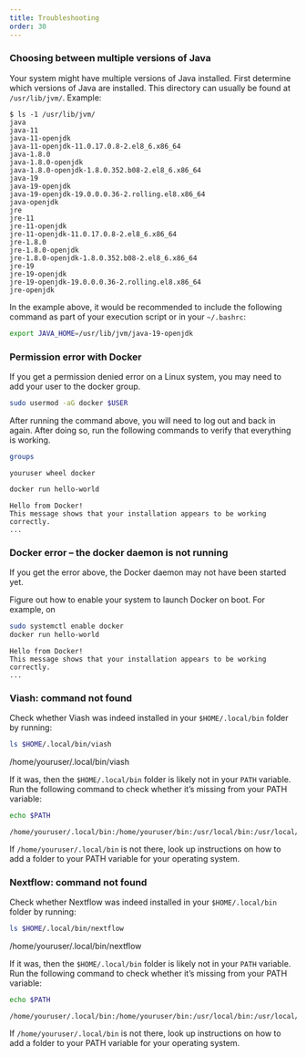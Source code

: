 ```yaml
---
title: Troubleshooting
order: 30
---
```


### Choosing between multiple versions of Java

Your system might have multiple versions of Java installed. First determine which versions of Java are installed. This directory can usually be found at `/usr/lib/jvm/`. Example:

```
$ ls -1 /usr/lib/jvm/
java
java-11
java-11-openjdk
java-11-openjdk-11.0.17.0.8-2.el8_6.x86_64
java-1.8.0
java-1.8.0-openjdk
java-1.8.0-openjdk-1.8.0.352.b08-2.el8_6.x86_64
java-19
java-19-openjdk
java-19-openjdk-19.0.0.0.36-2.rolling.el8.x86_64
java-openjdk
jre
jre-11
jre-11-openjdk
jre-11-openjdk-11.0.17.0.8-2.el8_6.x86_64
jre-1.8.0
jre-1.8.0-openjdk
jre-1.8.0-openjdk-1.8.0.352.b08-2.el8_6.x86_64
jre-19
jre-19-openjdk
jre-19-openjdk-19.0.0.0.36-2.rolling.el8.x86_64
jre-openjdk
```

In the example above, it would be recommended to include the following
command as part of your execution script or in your `~/.bashrc`:

```sh
export JAVA_HOME=/usr/lib/jvm/java-19-openjdk
```

### Permission error with Docker

If you get a permission denied error on a Linux system, you may need to add your user to the docker group.

```sh
sudo usermod -aG docker $USER
```

After running the command above, you will need to log out and back in again.
After doing so, run the following commands to verify that everything is working.

```sh
groups
```

    youruser wheel docker

```sh
docker run hello-world
```

    Hello from Docker!
    This message shows that your installation appears to be working correctly.
    ...

### Docker error – the docker daemon is not running

If you get the error above, the Docker daemon may not have been started yet.

Figure out how to enable your system to launch Docker on boot. For example, 
on 
```sh
sudo systemctl enable docker
docker run hello-world
```

    Hello from Docker!
    This message shows that your installation appears to be working correctly.
    ...

### Viash: command not found

Check whether Viash was indeed installed in your `$HOME/.local/bin` folder by running:

```bash
ls $HOME/.local/bin/viash
```

  /home/youruser/.local/bin/viash

If it was, then the `$HOME/.local/bin` folder is likely not in your `PATH` variable. 
Run the following command to check whether it's missing from your PATH variable:

```bash
echo $PATH
```

    /home/youruser/.local/bin:/home/youruser/bin:/usr/local/bin:/usr/local/sbin:/usr/bin:/usr/sbin

If `/home/youruser/.local/bin` is not there, look up instructions on how to add a folder to your PATH variable for your operating system.

### Nextflow: command not found

Check whether Nextflow was indeed installed in your `$HOME/.local/bin` folder by running:

```bash
ls $HOME/.local/bin/nextflow
```

  /home/youruser/.local/bin/nextflow

If it was, then the `$HOME/.local/bin` folder is likely not in your `PATH` variable. 
Run the following command to check whether it's missing from your PATH variable:

```bash
echo $PATH
```

    /home/youruser/.local/bin:/home/youruser/bin:/usr/local/bin:/usr/local/sbin:/usr/bin:/usr/sbin

If `/home/youruser/.local/bin` is not there, look up instructions on how to add a folder to your PATH variable for your operating system.
